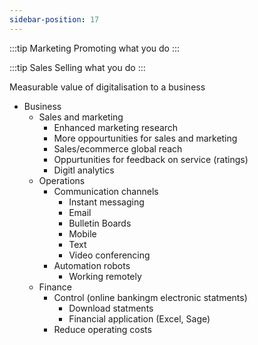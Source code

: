 ```yaml
---
sidebar-position: 17
---
```

:::tip Marketing
Promoting what you do
:::

:::tip Sales
Selling what you do
:::

Measurable value of digitalisation to a business <br />
- Business
  - Sales and marketing
    - Enhanced marketing research
    - More oppourtunities for sales and marketing
    - Sales/ecommerce global reach
    - Oppurtunities for feedback on service (ratings)
    - Digitl analytics
  - Operations
    - Communication channels
      - Instant messaging
      - Email
      - Bulletin Boards
      - Mobile
      - Text
      - Video conferencing 
    - Automation robots
      - Working remotely
  - Finance
    - Control (online bankingm electronic statments)
      - Download statments
      - Financial application (Excel, Sage)
    - Reduce operating costs
